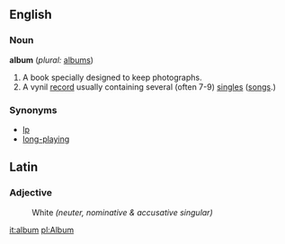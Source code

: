 ==English==

===Noun===
'''album'''  (''plural:'' [[albums]])
#A book specially designed to keep photographs.
#A vynil [[record]] usually containing several (often 7-9) [[single]]s ([[song]]s.)

===Synonyms===
*[[lp]]
*[[long-playing]]

==Latin==
===Adjective===
:White  ''(neuter, nominative & accusative singular)''

[[it:album]]
[[pl:Album]]